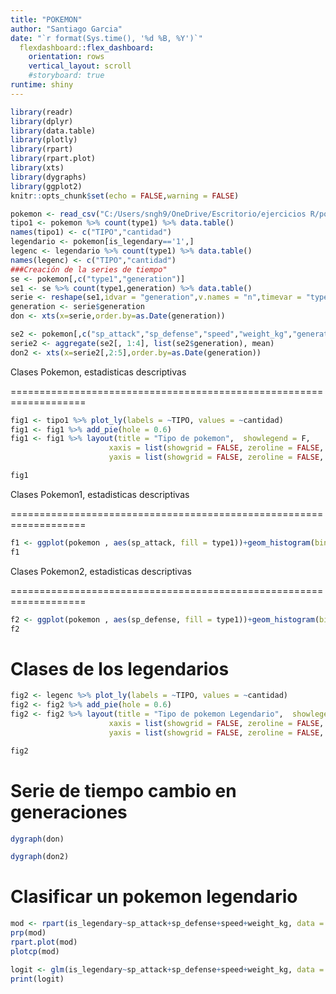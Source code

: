 ```yaml
---
title: "POKEMON"
author: "Santiago Garcia"
date: "`r format(Sys.time(), '%d %B, %Y')`"
  flexdashboard::flex_dashboard:
    orientation: rows
    vertical_layout: scroll
    #storyboard: true
runtime: shiny
---
```


```r
library(readr)
library(dplyr)
library(data.table)
library(plotly)
library(rpart)
library(rpart.plot)
library(xts)
library(dygraphs)
library(ggplot2)
knitr::opts_chunk$set(echo = FALSE,warning = FALSE)


```



```r
pokemon <- read_csv("C:/Users/sngh9/OneDrive/Escritorio/ejercicios R/pokemon.csv")%>% data.table()
tipo1 <- pokemon %>% count(type1) %>% data.table()
names(tipo1) <- c("TIPO","cantidad")
legendario <- pokemon[is_legendary=='1',]
legenc <- legendario %>% count(type1) %>% data.table()
names(legenc) <- c("TIPO","cantidad")
###Creación de la series de tiempo"
se <- pokemon[,c("type1","generation")]
se1 <- se %>% count(type1,generation) %>% data.table()
serie <- reshape(se1,idvar = "generation",v.names = "n",timevar = "type1",direction = "wide")
generation <- serie$generation
don <- xts(x=serie,order.by=as.Date(generation))

se2 <- pokemon[,c("sp_attack","sp_defense","speed","weight_kg","generation")]
serie2 <- aggregate(se2[, 1:4], list(se2$generation), mean)
don2 <- xts(x=serie2[,2:5],order.by=as.Date(generation))
```
Clases Pokemon, estadisticas descriptivas

===================================================================
```r
fig1 <- tipo1 %>% plot_ly(labels = ~TIPO, values = ~cantidad)
fig1 <- fig1 %>% add_pie(hole = 0.6)
fig1 <- fig1 %>% layout(title = "Tipo de pokemon",  showlegend = F,
                      xaxis = list(showgrid = FALSE, zeroline = FALSE, showticklabels = FALSE),
                      yaxis = list(showgrid = FALSE, zeroline = FALSE, showticklabels = FALSE))

fig1
```


Clases Pokemon1, estadisticas descriptivas

===================================================================

```r
f1 <- ggplot(pokemon , aes(sp_attack, fill = type1))+geom_histogram(binwidth = 0.6)
f1
```
Clases Pokemon2, estadisticas descriptivas

===================================================================


```r
f2 <- ggplot(pokemon , aes(sp_defense, fill = type1))+geom_histogram(binwidth = 0.6)
f2
```


Clases de los legendarios
======================================================================
```r
fig2 <- legenc %>% plot_ly(labels = ~TIPO, values = ~cantidad)
fig2 <- fig2 %>% add_pie(hole = 0.6)
fig2 <- fig2 %>% layout(title = "Tipo de pokemon Legendario",  showlegend = F,
                      xaxis = list(showgrid = FALSE, zeroline = FALSE, showticklabels = FALSE),
                      yaxis = list(showgrid = FALSE, zeroline = FALSE, showticklabels = FALSE))

fig2
```


Serie de tiempo cambio en generaciones
=======================================================================================
```r
dygraph(don)
```



```r
dygraph(don2)
```

Clasificar un pokemon legendario
===================================================================================================
```r
mod <- rpart(is_legendary~sp_attack+sp_defense+speed+weight_kg, data = pokemon)
prp(mod)
rpart.plot(mod)
plotcp(mod)
```

```r
logit <- glm(is_legendary~sp_attack+sp_defense+speed+weight_kg, data = pokemon,family = binomial)
print(logit)
```

